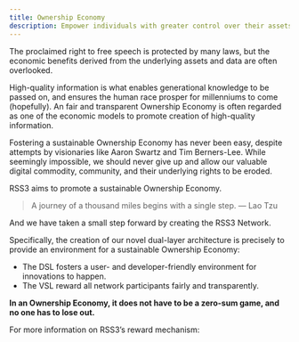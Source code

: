 ```yaml
---
title: Ownership Economy
description: Empower individuals with greater control over their assets and data.
---
```


The proclaimed right to free speech is protected by many laws, but the economic benefits derived from the underlying assets and data are often overlooked.

High-quality information is what enables generational knowledge to be passed on, and ensures the human race prosper for millenniums to come (hopefully). An fair and transparent Ownership Economy is often regarded as one of the economic models to promote creation of high-quality information.

Fostering a sustainable Ownership Economy has never been easy, despite attempts by visionaries like Aaron Swartz and Tim Berners-Lee. While seemingly impossible, we should never give up and allow our valuable digital commodity, community, and their underlying rights to be eroded.

RSS3 aims to promote a sustainable Ownership Economy.

> A journey of a thousand miles begins with a single step. — Lao Tzu

And we have taken a small step forward by creating the RSS3 Network.

Specifically, the creation of our novel dual-layer architecture is precisely to provide an environment for a sustainable Ownership Economy:

- The DSL fosters a user- and developer-friendly environment for innovations to happen.
- The VSL reward all network participants fairly and transparently.

**In an Ownership Economy, it does not have to be a zero-sum game, and no one has to lose out.**

For more information on RSS3’s reward mechanism:

<Cards>
  <Card
    href="/guide/core/concepts/operation/network-reward"
    title="Network Reward"
    description="Learn how the Network distributes network reward."
  />
  <Card
    href="/guide/core/concepts/request-fee"
    title="Request Fee"
    description="Learn how request fee are calculated and distributed."
  />
</Cards>
